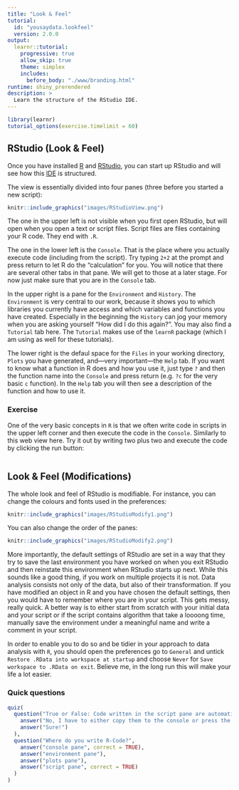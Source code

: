 ```yaml
---
title: "Look & Feel"
tutorial:
  id: "yousaydata.lookfeel"
  version: 2.0.0
output:
  learnr::tutorial:
    progressive: true
    allow_skip: true
    theme: simplex
    includes:
      before_body: "./www/branding.html"
runtime: shiny_prerendered
description: >
  Learn the structure of the RStudio IDE.
---
```


```r
library(learnr)
tutorial_options(exercise.timelimit = 60)
```


## RStudio (Look & Feel)

Once you have installed [R](https://cran.r-project.org/) and [RStudio](https://rstudio.com/), you can start up RStudio and will see how this [IDE](https://en.wikipedia.org/wiki/Integrated_development_environment) is structured.

The view is essentially divided into four panes (three before you started a new script):

```r
knitr::include_graphics("images/RStudioView.png")
```

The one in the upper left is not visible when you first open RStudio, but will open when you open a text or script files. Script files are files containing your R code. They end with `.R`.

The one in the lower left is the `Console`. That is the place where you actually execute code (including from the script). Try typing `2+2` at the prompt and press return to let R do the "calculation" for you. You will notice that there are several other tabs in that pane. We will get to those at a later stage. For now just make sure that you are in the `Console` tab.

In the upper right is a pane for the `Environment` and `History`. The `Environment` is very central to our work, because it shows you to which libraries you currently have access and which variables and functions you have created. Especially in the beginning the `History` can jog your memory when you are asking yourself "How did I do this again?". You may also find a `Tutorial` tab here. The `Tutorial` makes use of the `learnR` package (which I am using as well for these tutorials).

The lower right is the defaul space for the `Files` in your working directory, `Plots` you have generated, and—very important—the `Help` tab. If you want to know what a function in R does and how you use it, just type `?` and then the function name into the `Console` and press return (e.g. `?c` for the very basic `c` function). In the `Help` tab you will then see a description of the function and how to use it.

### Exercise 

One of the very basic concepts in `R` is that we often write code in scripts in the upper left corner and then execute the code in the `Console`. Similarly to this web view here. Try it out by writing two plus two and execute the code by clicking the run button:

```r

```

## Look & Feel (Modifications)

The whole look and feel of RStudio is modifiable. For instance, you can change the colours and fonts used in the preferences:

```r
knitr::include_graphics("images/RStudioModify1.png")
```

You can also change the order of the panes:

```r
knitr::include_graphics("images/RStudioModify2.png")
```

More importantly, the default settings of RStudio are set in a way that they try to save the last environment you have worked on when you exit RStudio and then reinstate this environment when RStudio starts up next. While this sounds like a good thing, if you work on multiple projects it is not. Data analysis consists not only of the data, but also of their transformation. If you have modified an object in R and you have chosen the default settings, then you would have to remember where you are in your script. This gets messy, really quick. A better way is to either start from scratch with your initial data and your script or if the script contains algorithm that take a loooong time, manually save the environment under a meaningful name and write a comment in your script.

In order to enable you to do so and be tidier in your approach to data analysis with `R`, you should open the preferences go to `General` and untick `Restore .RData into workspace at startup` and choose `Never` for `Save workspace to .RData on exit`. Believe me, in the long run this will make your life a lot easier.

### Quick questions

```r
quiz(
  question("True or False: Code written in the script pane are automatically executed",
    answer("No, I have to either copy them to the console or press the run button.", correct = TRUE),
    answer("Sure!")
  ),
  question("Where do you write R-Code?",
    answer("console pane", correct = TRUE),
    answer("environment pane"),
    answer("plots pane"),
    answer("script pane", correct = TRUE)
  )
)
```

